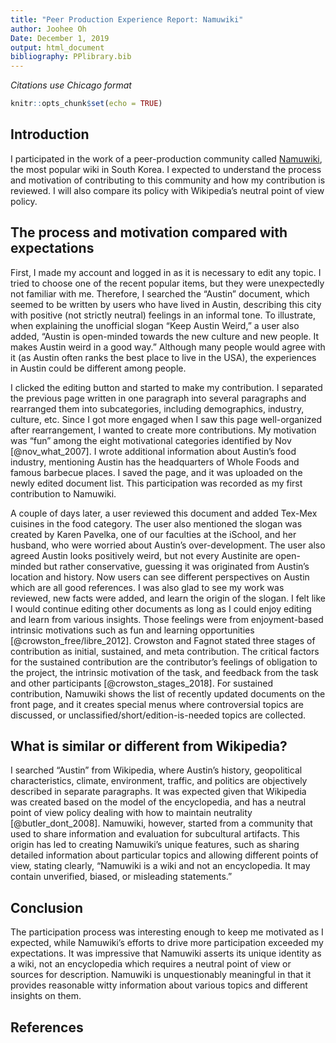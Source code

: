 ```yaml
---
title: "Peer Production Experience Report: Namuwiki"
author: Joohee Oh
Date: December 1, 2019
output: html_document
bibliography: PPlibrary.bib
---
```



_Citations use Chicago format_


```r
knitr::opts_chunk$set(echo = TRUE)
```

## Introduction
I participated in the work of a peer-production community called [Namuwiki](https://namu.wiki/w/%EB%82%98%EB%AC%B4%EC%9C%84%ED%82%A4:%EB%8C%80%EB%AC%B8), the most popular wiki in South Korea. I expected to understand the process and motivation of contributing to this community and how my contribution is reviewed. I will also compare its policy with Wikipedia's neutral point of view policy. 

## The process and motivation compared with expectations
First, I made my account and logged in as it is necessary to edit any topic. I tried to choose one of the recent popular items, but they were unexpectedly not familiar with me. Therefore, I searched the "Austin" document, which seemed to be written by users who have lived in Austin, describing this city with positive (not strictly neutral) feelings in an informal tone. To illustrate, when explaining the unofficial slogan "Keep Austin Weird," a user also added, "Austin is open-minded towards the new culture and new people. It makes Austin weird in a good way." Although many people would agree with it (as Austin often ranks the best place to live in the USA), the experiences in Austin could be different among people.

I clicked the editing button and started to make my contribution. I separated the previous page written in one paragraph into several paragraphs and rearranged them into subcategories, including demographics, industry, culture, etc. Since I got more engaged when I saw this page well-organized after rearrangement, I wanted to create more contributions. My motivation was “fun” among the eight motivational categories identified by Nov [@nov_what_2007]. I wrote additional information about Austin's food industry, mentioning Austin has the headquarters of Whole Foods and famous barbecue places. I saved the page, and it was uploaded on the newly edited document list. This participation was recorded as my first contribution to Namuwiki. 

A couple of days later, a user reviewed this document and added Tex-Mex cuisines in the food category. The user also mentioned the slogan was created by Karen Pavelka, one of our faculties at the iSchool, and her husband, who were worried about Austin's over-development. The user also agreed Austin looks positively weird, but not every Austinite are open-minded but rather conservative, guessing it was originated from Austin's location and history. Now users can see different perspectives on Austin which are all good references. I was also glad to see my work was reviewed, new facts were added, and learn the origin of the slogan. I felt like I would continue editing other documents as long as I could enjoy editing and learn from various insights. Those feelings were from enjoyment-based intrinsic motivations such as fun and learning opportunities [@crowston_free/libre_2012]. Crowston and Fagnot stated three stages of contribution as initial, sustained, and meta contribution. The critical factors for the sustained contribution are the contributor's feelings of obligation to the project, the intrinsic motivation of the task, and feedback from the task and other participants [@crowston_stages_2018]. For sustained contribution, Namuwiki shows the list of recently updated documents on the front page, and it creates special menus where controversial topics are discussed, or unclassified/short/edition-is-needed topics are collected. 

## What is similar or different from Wikipedia?
I searched “Austin” from Wikipedia, where Austin's history, geopolitical characteristics, climate, environment, traffic, and politics are objectively described in separate paragraphs. It was expected given that Wikipedia was created based on the model of the encyclopedia, and has a neutral point of view policy dealing with how to maintain neutrality [@butler_dont_2008]. Namuwiki, however, started from a community that used to share information and evaluation for subcultural artifacts. This origin has led to creating Namuwiki's unique features, such as sharing detailed information about particular topics and allowing different points of view, stating clearly, “Namuwiki is a wiki and not an encyclopedia. It may contain unverified, biased, or misleading statements.”

## Conclusion
The participation process was interesting enough to keep me motivated as I expected, while Namuwiki’s efforts to drive more participation exceeded my expectations. It was impressive that Namuwiki asserts its unique identity as a wiki, not an encyclopedia which requires a neutral point of view or sources for description. Namuwiki is unquestionably meaningful in that it provides reasonable witty information about various topics and different insights on them.

## References

